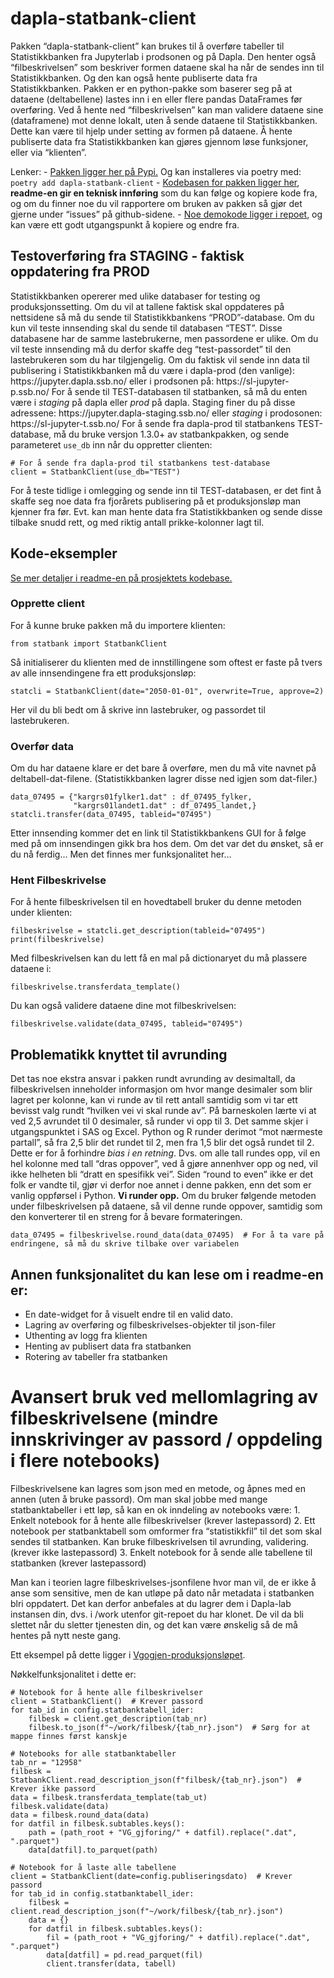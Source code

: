 # dapla-statbank-client

Pakken "dapla-statbank-client" kan brukes til å overføre tabeller til Statistikkbanken fra Jupyterlab i prodsonen og på Dapla. Den henter også "filbeskrivelsen" som beskriver formen dataene skal ha når de sendes inn til Statistikkbanken. Og den kan også hente publiserte data fra Statistikkbanken.
Pakken er en python-pakke som baserer seg på at dataene (deltabellene) lastes inn i en eller flere pandas DataFrames før overføring.
Ved å hente ned "filbeskrivelsen" kan man validere dataene sine (dataframene) mot denne lokalt, uten å sende dataene til Statistikkbanken. Dette kan være til hjelp under setting av formen på dataene. Å hente publiserte data fra Statistikkbanken kan gjøres gjennom løse funksjoner, eller via "klienten".

Lenker:
- [Pakken ligger her på Pypi.](https://pypi.org/project/dapla-statbank-client/) Og kan installeres via poetry med: `poetry add dapla-statbank-client`
- [Kodebasen for pakken ligger her](https://github.com/statisticsnorway/dapla-statbank-client), **readme-en gir en teknisk innføring** som du kan følge og kopiere kode fra, og om du finner noe du vil rapportere om bruken av pakken så gjør det gjerne under "issues" på github-sidene.
- [Noe demokode ligger i repoet](https://github.com/statisticsnorway/dapla-statbank-client/blob/main/demo/), og kan være ett godt utgangspunkt å kopiere og endre fra.


## Testoverføring fra STAGING - faktisk oppdatering fra PROD
Statistikkbanken opererer med ulike databaser for testing og produksjonssetting. Om du vil at tallene faktisk skal oppdateres på nettsidene så må du sende til Statistikkbankens "PROD"-database. Om du kun vil teste innsending skal du sende til databasen "TEST".
Disse databasene har de samme lastebrukerne, men passordene er ulike. Om du vil teste innsending må du derfor skaffe deg "test-passordet" til den lastebrukeren som du har tilgjengelig.
Om du faktisk vil sende inn data til publisering i Statistikkbanken må du være i dapla-prod (den vanlige): https://jupyter.dapla.ssb.no/ eller i prodsonen på: https://sl-jupyter-p.ssb.no/
For å sende til TEST-databasen til statbanken, så må du enten være i *staging* på dapla eller *prod* på dapla.
Staging finer du på disse adressene: https://jupyter.dapla-staging.ssb.no/ eller *staging* i prodosonen: https://sl-jupyter-t.ssb.no/
For å sende fra dapla-prod til statbankens TEST-database, må du bruke versjon 1.3.0+ av statbankpakken, og sende parameteret `use_db` inn når du oppretter clienten:
```.python
# For å sende fra dapla-prod til statbankens test-database
client = StatbankClient(use_db="TEST")
```
For å teste tidlige i omlegging og sende inn til TEST-databasen, er det fint å skaffe seg noe data fra fjorårets publisering på et produksjonsløp man kjenner fra før. Evt. kan man hente data fra Statistikkbanken og sende disse tilbake snudd rett, og med riktig antall prikke-kolonner lagt til.


## Kode-eksempler 
[Se mer detaljer i readme-en på prosjektets kodebase.](https://github.com/statisticsnorway/dapla-statbank-client)


### Opprette client
For å kunne bruke pakken må du importere klienten:

```.python
from statbank import StatbankClient
```
Så initialiserer du klienten med de innstillingene som oftest er faste på tvers av alle innsendingene fra ett produksjonsløp:

```.python
statcli = StatbankClient(date="2050-01-01", overwrite=True, approve=2)
```
Her vil du bli bedt om å skrive inn lastebruker, og passordet til lastebrukeren.


### Overfør data
Om du har dataene klare er det bare å overføre, men du må vite navnet på deltabell-dat-filene. (Statistikkbanken lagrer disse ned igjen som dat-filer.)

```.python
data_07495 = {"kargrs01fylker1.dat" : df_07495_fylker,
              "kargrs01landet1.dat" : df_07495_landet,}
statcli.transfer(data_07495, tableid="07495")
```
Etter innsending kommer det en link til Statistikkbankens GUI for å følge med på om innsendingen gikk bra hos dem.
Om det var det du ønsket, så er du nå ferdig... Men det finnes mer funksjonalitet her...


### Hent Filbeskrivelse
For å hente filbeskrivelsen til en hovedtabell bruker du denne metoden under klienten:

```.python
filbeskrivelse = statcli.get_description(tableid="07495")
print(filbeskrivelse)
```

Med filbeskrivelsen kan du lett få en mal på dictionaryet du må plassere dataene i:

```.python
filbeskrivelse.transferdata_template()
```

Du kan også validere dataene dine mot filbeskrivelsen:

```.python
filbeskrivelse.validate(data_07495, tableid="07495")
```

## Problematikk knyttet til avrunding
Det tas noe ekstra ansvar i pakken rundt avrunding av desimaltall, da filbeskrivelsen inneholder informasjon om hvor mange desimaler som blir lagret per kolonne, kan vi runde av til rett antall samtidig som vi tar ett bevisst valg rundt "hvilken vei vi skal runde av". 
På barneskolen lærte vi at ved 2,5 avrundet til 0 desimaler, så runder vi opp til 3. Det samme skjer i utgangspunktet i SAS og Excel. Python og R runder derimot "mot nærmeste partall", så fra 2,5 blir det rundet til 2, men fra 1,5 blir det også rundet til 2. Dette er for å forhindre *bias i en retning*. Dvs. om alle tall rundes opp, vil en hel kolonne med tall "dras oppover", ved å gjøre annenhver opp og ned, vil ikke helheten bli "dratt en spesifikk vei".
Siden "round to even" ikke er det folk er vandte til, gjør vi derfor noe annet i denne pakken, enn det som er vanlig oppførsel i Python. **Vi runder opp.**
Om du bruker følgende metoden under filbeskrivelsen på dataene, så vil denne runde oppover, samtidig som den konverterer til en streng for å bevare formateringen.

```.python
data_07495 = filbeskrivelse.round_data(data_07495)  # For å ta vare på endringene, så må du skrive tilbake over variabelen
```

## Annen funksjonalitet du kan lese om i readme-en er:
- En date-widget for å visuelt endre til en valid dato.
- Lagring av overføring og filbeskrivelses-objekter til json-filer
- Uthenting av logg fra klienten
- Henting av publisert data fra statbanken
- Rotering av tabeller fra statbanken



# Avansert bruk ved mellomlagring av filbeskrivelsene (mindre innskrivinger av passord / oppdeling i flere notebooks)
Filbeskrivelsene kan lagres som json med en metode, og åpnes med en annen (uten å bruke passord).
Om man skal jobbe med mange statbanktabeller i ett løp, så kan en ok inndeling av notebooks være:
1. Enkelt notebook for å hente alle filbeskrivelser (krever lastepassord)
2. Ett notebook per statbanktabell som omformer fra "statistikkfil" til det som skal sendes til statbanken. Kan bruke filbeskrivelsen til avrunding, validering. (krever ikke lastepassord)
3. Enkelt notebook for å sende alle tabellene til statbanken (krever lastepassord)

Man kan i teorien lagre filbeskrivelses-jsonfilene hvor man vil, de er ikke å anse som sensitive, men de kan utløpe på dato når metadata i statbanken blri oppdatert. 
Det kan derfor anbefales at du lagrer dem i Dapla-lab instansen din, dvs. i /work utenfor git-repoet du har klonet. De vil da bli slettet når du sletter tjenesten din, og det kan være ønskelig så de må hentes på nytt neste gang.

Ett eksempel på dette ligger i [Vgogjen-produksjonsløpet](https://github.com/statisticsnorway/stat-utd-vg-vgogjen/tree/main/src/notebooks/06_banktabeller).

Nøkkelfunksjonalitet i dette er:
```.python
# Notebook for å hente alle filbeskrivelser
client = StatbankClient()  # Krever passord
for tab_id in config.statbanktabell_ider:
    filbesk = client.get_description(tab_nr)
    filbesk.to_json(f"~/work/filbesk/{tab_nr}.json")  # Sørg for at mappe finnes først kanskje

# Notebooks for alle statbanktabeller 
tab_nr = "12958"
filbesk = StatbankClient.read_description_json(f"filbesk/{tab_nr}.json")  # Krever ikke passord
data = filbesk.transferdata_template(tab_ut)
filbesk.validate(data)
data = filbesk.round_data(data)
for datfil in filbesk.subtables.keys():
    path = (path_root + "VG_gjforing/" + datfil).replace(".dat", ".parquet")
    data[datfil].to_parquet(path)

# Notebook for å laste alle tabellene 
client = StatbankClient(date=config.publiseringsdato)  # Krever passord
for tab_id in config.statbanktabell_ider:
    filbesk = client.read_description_json(f"~/work/filbesk/{tab_nr}.json")
    data = {}
    for datfil in filbesk.subtables.keys():
        fil = (path_root + "VG_gjforing/" + datfil).replace(".dat", ".parquet")
        data[datfil] = pd.read_parquet(fil)
        client.transfer(data, tabell)
```

